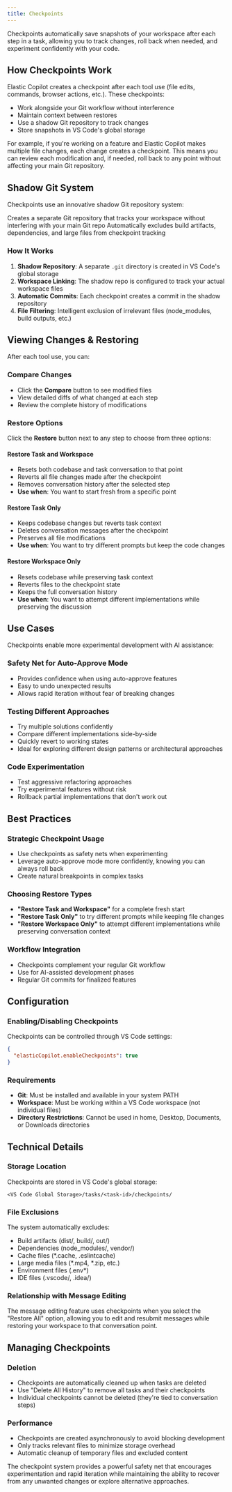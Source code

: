 ```yaml
---
title: Checkpoints
---
```


Checkpoints automatically save snapshots of your workspace after each step in a task, allowing you to track changes, roll back when needed, and experiment confidently with your code.

## How Checkpoints Work

Elastic Copilot creates a checkpoint after each tool use (file edits, commands, browser actions, etc.). These checkpoints:

- Work alongside your Git workflow without interference
- Maintain context between restores
- Use a shadow Git repository to track changes
- Store snapshots in VS Code's global storage

For example, if you're working on a feature and Elastic Copilot makes multiple file changes, each change creates a checkpoint. This means you can review each modification and, if needed, roll back to any point without affecting your main Git repository.

## Shadow Git System

Checkpoints use an innovative shadow Git repository system:

<CardGroup cols={2}>
  <Card title="Isolated Tracking">
    Creates a separate Git repository that tracks your workspace without interfering with your main Git repo
  </Card>
  <Card title="Smart Exclusions">
    Automatically excludes build artifacts, dependencies, and large files from checkpoint tracking
  </Card>
</CardGroup>

### How It Works

1. **Shadow Repository**: A separate `.git` directory is created in VS Code's global storage
2. **Workspace Linking**: The shadow repo is configured to track your actual workspace files
3. **Automatic Commits**: Each checkpoint creates a commit in the shadow repository
4. **File Filtering**: Intelligent exclusion of irrelevant files (node_modules, build outputs, etc.)

## Viewing Changes & Restoring

After each tool use, you can:

### Compare Changes
- Click the **Compare** button to see modified files
- View detailed diffs of what changed at each step
- Review the complete history of modifications

### Restore Options
Click the **Restore** button next to any step to choose from three options:

#### Restore Task and Workspace
- Resets both codebase and task conversation to that point
- Reverts all file changes made after the checkpoint
- Removes conversation history after the selected step
- **Use when**: You want to start fresh from a specific point

#### Restore Task Only
- Keeps codebase changes but reverts task context
- Deletes conversation messages after the checkpoint
- Preserves all file modifications
- **Use when**: You want to try different prompts but keep the code changes

#### Restore Workspace Only
- Resets codebase while preserving task context
- Reverts files to the checkpoint state
- Keeps the full conversation history
- **Use when**: You want to attempt different implementations while preserving the discussion

## Use Cases

Checkpoints enable more experimental development with AI assistance:

### Safety Net for Auto-Approve Mode
- Provides confidence when using auto-approve features
- Easy to undo unexpected results
- Allows rapid iteration without fear of breaking changes

### Testing Different Approaches
- Try multiple solutions confidently
- Compare different implementations side-by-side
- Quickly revert to working states
- Ideal for exploring different design patterns or architectural approaches

### Code Experimentation
- Test aggressive refactoring approaches
- Try experimental features without risk
- Rollback partial implementations that don't work out

## Best Practices

### Strategic Checkpoint Usage
- Use checkpoints as safety nets when experimenting
- Leverage auto-approve mode more confidently, knowing you can always roll back
- Create natural breakpoints in complex tasks

### Choosing Restore Types
- **"Restore Task and Workspace"** for a complete fresh start
- **"Restore Task Only"** to try different prompts while keeping file changes
- **"Restore Workspace Only"** to attempt different implementations while preserving conversation context

### Workflow Integration
- Checkpoints complement your regular Git workflow
- Use for AI-assisted development phases
- Regular Git commits for finalized features

## Configuration

### Enabling/Disabling Checkpoints
Checkpoints can be controlled through VS Code settings:

```json
{
  "elasticCopilot.enableCheckpoints": true
}
```

### Requirements
- **Git**: Must be installed and available in your system PATH
- **Workspace**: Must be working within a VS Code workspace (not individual files)
- **Directory Restrictions**: Cannot be used in home, Desktop, Documents, or Downloads directories

## Technical Details

### Storage Location
Checkpoints are stored in VS Code's global storage:
```
<VS Code Global Storage>/tasks/<task-id>/checkpoints/
```

### File Exclusions
The system automatically excludes:
- Build artifacts (dist/, build/, out/)
- Dependencies (node_modules/, vendor/)
- Cache files (*.cache, .eslintcache)
- Large media files (*.mp4, *.zip, etc.)
- Environment files (.env*)
- IDE files (.vscode/, .idea/)

### Relationship with Message Editing
The message editing feature uses checkpoints when you select the "Restore All" option, allowing you to edit and resubmit messages while restoring your workspace to that conversation point.

## Managing Checkpoints

### Deletion
- Checkpoints are automatically cleaned up when tasks are deleted
- Use "Delete All History" to remove all tasks and their checkpoints
- Individual checkpoints cannot be deleted (they're tied to conversation steps)

### Performance
- Checkpoints are created asynchronously to avoid blocking development
- Only tracks relevant files to minimize storage overhead
- Automatic cleanup of temporary files and excluded content

The checkpoint system provides a powerful safety net that encourages experimentation and rapid iteration while maintaining the ability to recover from any unwanted changes or explore alternative approaches. 